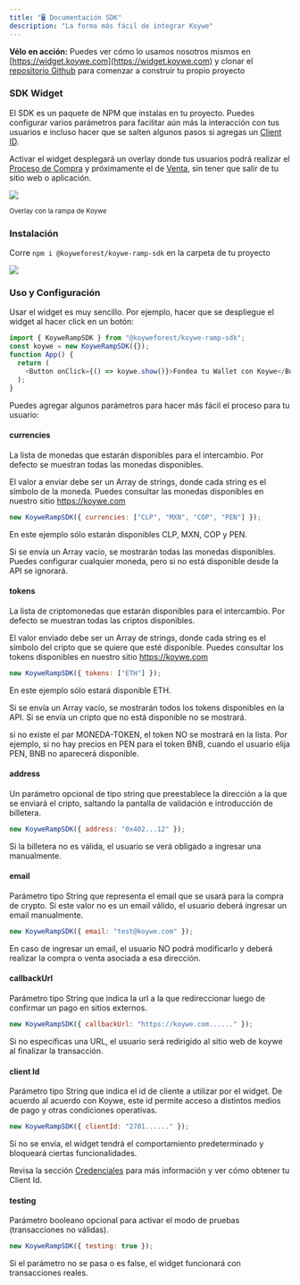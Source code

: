 ```yaml
---
title: "🖥 Documentación SDK"
description: "La forma más fácil de integrar Koywe"
---
```


**Vélo en acción:** Puedes ver cómo lo usamos nosotros mismos en
[https://widget.koywe.com](https://widget.koywe.com) y clonar el
[repositorio Github](https://github.com/koyweforest/koywe-widget-template/) para
comenzar a construir tu propio proyecto

### SDK Widget

El SDK es un paquete de NPM que instalas en tu proyecto. Puedes configurar
varios parámetros para facilitar aún más la interacción con tus usuarios e
incluso hacer que se salten algunos pasos si agregas un
[Client ID](/documentacion/credenciales).

Activar el widget desplegará un overlay donde tus usuarios podrá realizar el
[Proceso de Compra](/sobre-koywe/que-es-koywe/proceso-de-compra) y próximamente
el de [Venta](/sobre-koywe/que-es-koywe/proceso-de-venta), sin tener que salir
de tu sitio web o aplicación.

![](/images/sdk-documentation.png)

<sub>Overlay con la rampa de Koywe</sub>

### Instalación

Corre `npm i @koyweforest/koywe-ramp-sdk` en la carpeta de tu proyecto

![](/images/sdk-documentation-2.png)

### Uso y Configuración

Usar el widget es muy sencillo. Por ejemplo, hacer que se despliegue el widget
al hacer click en un botón:

```js
import { KoyweRampSDK } from "@koyweforest/koywe-ramp-sdk";
const koywe = new KoyweRampSDK({});
function App() {
  return (
    <Button onClick={() => koywe.show()}>Fondea tu Wallet con Koywe</Button>
  );
}
```

Puedes agregar algunos parámetros para hacer más fácil el proceso para tu
usuario:

#### currencies

La lista de monedas que estarán disponibles para el intercambio. Por defecto se
muestran todas las monedas disponibles.

El valor a enviar debe ser un Array de strings, donde cada string es el símbolo
de la moneda. Puedes consultar las monedas disponibles en nuestro sitio
https://koywe.com

```js
new KoyweRampSDK({ currencies: ["CLP", "MXN", "COP", "PEN"] });
```

En este ejemplo sólo estarán disponibles CLP, MXN, COP y PEN.

Si se envía un Array vacío, se mostrarán todas las monedas disponibles. Puedes
configurar cualquier moneda, pero si no está disponible desde la API se
ignorará.

#### tokens

La lista de criptomonedas que estarán disponibles para el intercambio. Por
defecto se muestran todas las criptos disponibles.

El valor enviado debe ser un Array de strings, donde cada string es el símbolo
del cripto que se quiere que esté disponible. Puedes consultar los tokens
disponibles en nuestro sitio https://koywe.com

```js
new KoyweRampSDK({ tokens: ["ETH"] });
```

En este ejemplo sólo estará disponible ETH.

Si se envía un Array vacío, se mostrarán todos los tokens disponibles en la API.
Si se envía un cripto que no está disponible no se mostrará.

<Warning>
  si no existe el par MONEDA-TOKEN, el token NO se mostrará en la lista. Por
  ejemplo, si no hay precios en PEN para el token BNB, cuando el usuario elija
  PEN, BNB no aparecerá disponible.
</Warning>

#### address

Un parámetro opcional de tipo string que preestablece la dirección a la que se
enviará el cripto, saltando la pantalla de validación e introducción de
billetera.

```js
new KoyweRampSDK({ address: "0x402...12" });
```

Si la billetera no es válida, el usuario se verá obligado a ingresar una
manualmente.

#### email

Parámetro tipo String que representa el email que se usará para la compra de
crypto. Si este valor no es un email válido, el usuario deberá ingresar un email
manualmente.

```js
new KoyweRampSDK({ email: "test@koywe.com" });
```

<Warning>
  En caso de ingresar un email, el usuario NO podrá modificarlo y deberá
  realizar la compra o venta asociada a esa dirección.
</Warning>

#### callbackUrl

Parámetro tipo String que indica la url a la que redireccionar luego de
confirmar un pago en sitios externos.

```js
new KoyweRampSDK({ callbackUrl: "https://koywe.com......" });
```

<Warning>
  Si no especificas una URL, el usuario será redirigido al sitio web de koywe al
  finalizar la transacción.
</Warning>

#### client Id

Parámetro tipo String que indica el id de cliente a utilizar por el widget. De
acuerdo al acuerdo con Koywe, este id permite acceso a distintos medios de pago
y otras condiciones operativas.

```js
new KoyweRampSDK({ clientId: "2781......" });
```

Si no se envía, el widget tendrá el comportamiento predeterminado y bloqueará
ciertas funcionalidades.

Revisa la sección [Credenciales](/documentacion/credenciales) para más
información y ver cómo obtener tu Client Id.

#### testing

Parámetro booleano opcional para activar el modo de pruebas (transacciones no
válidas).

```js
new KoyweRampSDK({ testing: true });
```

Si el parámetro no se pasa o es false, el widget funcionará con transacciones
reales.

